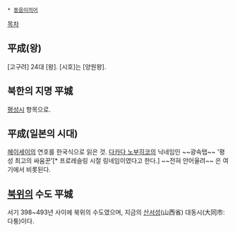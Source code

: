  * [[동음이의어]]

[[목차]]

== 平成(왕) ==
[고구려] 24대 [왕]. [시호]는 [양원왕].

== 북한의 지명 平城 ==
[[평성시]] 항목으로.

== 平成(일본의 시대) ==
[[헤이세이]]의 연호를 한국식으로 읽은 것. [[다카다 노부히코]]의 닉네임인 ~~광속탭~~ '평성 최고의 싸움꾼'[* 프로레슬링 시절 링네임이였다고 한다.] ~~전혀 안어울려~~ 은 여기에서 비롯된다.

== [[북위]]의 수도 平城 ==
서기 398~493년 사이에 북위의 수도였으며, 지금의 [[산서성]](山西省) 대동시(大同市:다퉁)이다.
